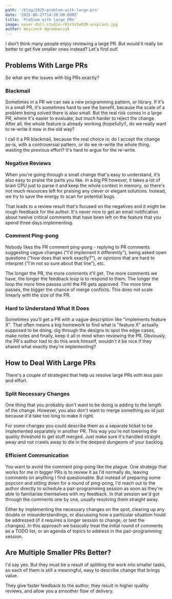```yaml
---
path: '/blog/2025-problem-with-large-prs'
date: '2025-06-27T14:20:00.000Z'
title: 'Problem with large PRs'
image: never-dull-studio-rESrSVIwR3M-unsplash.jpg
author: Wojciech Ogrodowczyk
---
```


I don't think many people enjoy reviewing a large PR. But would it really be better to get five smaller ones instead? Let's find out!

## Problems With Large PRs

So what are the issues with big PRs exactly?

### Blackmail

Sometimes in a PR we can see a new programming pattern, or library. If it's in a small PR, it's sometimes hard to see the benefit, because the scale of a problem being solved there is also small. But the real risk comes in a large PR, where it's easier to evaluate, but much harder to reject the change. After all, the whole feature is already working (hopefully!), do we really want to re-write it now in the old way?

I call it a PR blackmail, because the real choice is: do I accept the change as-is, with a controversial pattern, or do we re-write the whole thing, wasting the previous effort? It's hard to argue for the re-write.

### Negative Reviews

When you're going through a small change that's easy to understand, it's also easy to praise the parts you like. In a big PR however, it takes a lot of brain CPU just to parse it and keep the whole context in memory, so there's not much resources left for praising any clever or elegant solutions. Instead, we try to save the energy to scan for potential bugs.

That leads to a review result that's focused on the negatives and it might be rough feedback for the author. It's never nice to get an email notification about twelve critical comments that have been left on the feature that you spend three days implementing.

### Comment Ping-pong

Nobody likes the PR comment ping-pong - replying to PR comments suggesting vague changes ("I'd implement it differently"), being asked open questions ("how does that work exactly?"), or opinions that are hard to interpret ("I'm not so sure about that line"), etc.

The longer the PR, the more comments it'll get. The more comments we have, the longer the feedback loop is to respond to them. The longer the loop the more time passes until the PR gets approved. The more time passes, the bigger the chance of merge conflicts. This does not scale linearly with the size of the PR.

### Hard to Understand What It Does

Sometimes you'll get a PR with a vague description like "implements feature X". That often means a big homework to find what is "feature X" actually supposed to be doing, dig through the designs to spot the edge cases, make notes and finally, keep it all in mind when reviewing the PR. Obviously, the PR's author had to do this work himself, wouldn't it be nice if they shared what exactly they're implementing?

## How to Deal With Large PRs

There's a couple of strategies that help us resolve large PRs with less pain and effort.

### Split Necessary Changes

One thing that you probably don't want to be doing is adding to the length of the change. However, you also don't want to merge something as-id just because it'd take too long to make it right.

For some changes you could describe them as a separate ticket to be implemented separately in another PR. This way you're not lowering the quality threshold to get stuff merged. Just make sure it's handled straight away and not crawls away to die in the deepest dungeons of your backlog.

### Efficient Communication

You want to avoid the comment ping-pong like the plague. One strategy that works for me in bigger PRs is to review it as I'd normally do, leaving comments on anything I find questionable. But instead of preparing some popcorn and sitting down for a round of ping-pong, I'd reach out to the author directly to schedule a pair-programming session as soon as they're able to familiarise themselves with my feedback. In that session we'd got through the comments one by one, usually resolving them straight away.

Either by implementing the necessary changes on the spot, clearing up any doubts or misunderstandings, or discussing how a particular situation hould be addressed (if it requires a longer session to change, or test the changes). In this approach we basically treat the initial round of comments as a TODO list, or an agenda of topics to address in the pair-programming session.

## Are Multiple Smaller PRs Better?

I'd say yes. But they must be a result of splitting the work into smaller tasks, so each of them is still a meaningful, easy to describe change that brings value.

They give faster feedback to the author, they result in higher quality reviews, and allow you a smoother flow of delivery.
